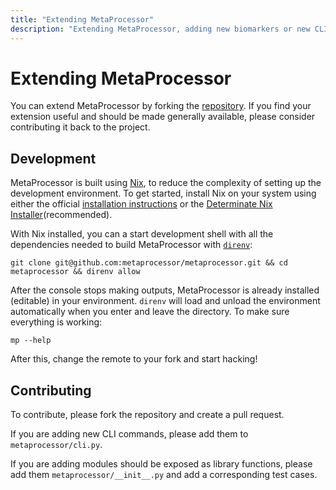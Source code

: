 ```yaml
---
title: "Extending MetaProcessor"
description: "Extending MetaProcessor, adding new biomarkers or new CLI functionalities"
---
```


# Extending MetaProcessor

You can extend MetaProcessor by forking the [repository](https://github.com/metaprocessor/metaprocessor).
If you find your extension useful and should be made generally available, please consider contributing it back to the project.

## Development

MetaProcessor is built using [Nix](https://nixos.org), to reduce the complexity of setting up the development environment.
To get started, install Nix on your system using either the official [installation instructions](https://nixos.org/download.html)
or the [Determinate Nix Installer](https://github.com/DeterminateSystems/nix-installer)(recommended).

With Nix installed, you can a start development shell with all the dependencies needed to build MetaProcessor with [`direnv`](https://direnv.net):

```shell
git clone git@github.com:metaprocessor/metaprocessor.git && cd metaprocessor && direnv allow
```

After the console stops making outputs, MetaProcessor is already installed (editable) in your environment.
`direnv` will load and unload the environment automatically when you enter and leave the directory.
To make sure everything is working:

```shell
mp --help
```

After this, change the remote to your fork and start hacking!

## Contributing

To contribute, please fork the repository and create a pull request.

If you are adding new CLI commands, please add them to `metaprocessor/cli.py`.

If you are adding modules should be exposed as library functions, please add them `metaprocessor/__init__.py` and add a corresponding test cases.
